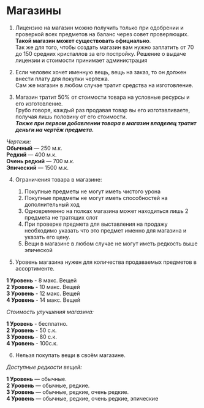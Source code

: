 # Магазины

1) Лицензию на магазин можно получить только при одобрении и проверкой всех предметов на баланс через совет проверяющих.  
**Такой магазин может существовать официально**.  
Так же для того, чтобы создать магазин вам нужно заплатить от 70 до 150 средних кристаллов за его постройку. Решение о выдаче лицензии и стоимости принимает администрация


2) Если человек хочет именную вещь, вещь на заказ, то он должен внести плату для покупки чертежа.  
Сам же магазин в любом случае тратит средства на изготовление.


3) Магазин тратит 50% от стоимости товара на условные ресурсы и его изготовление.  
Грубо говоря, каждый раз продавая товар вы его изготавливаете, получая лишь половину от его стоимости.  
_**Также при первом добавлении товара в магазин владелец тратит деньги на чертёж предмета.**_

_Чертежи:_  
**Обычный** — 250 м.к.  
**Редкий** — 400 м.к.  
**Очень редкий** — 700 м.к.  
**Эпический** — 1500 м.к.  

4) Ограничения товара в магазине:
   1) Покупные предметы не могут иметь чистого урона
   2) Покупные предметы не могут иметь способностей на дополнительный ход
   3) Одновременно на полках магазина может находиться лишь 2 предмета не тратящих слот
   4) При проверке предмета для выставления на продажу необходимо указать что это предмет именно для магазина и указать его цену.
   5) Вещи в магазине в любом случае не могут иметь редкость выше эпической


5) Уровень магазина нужен для количества продаваемых предметов в ассортименте.

**1 Уровень** - 8 макс. Вещей  
**2 Уровень** - 10 макс. Вещей  
**3 Уровень** - 12 макс. Вещей  
**4 Уровень** - 14 макс. Вещей  

_Стоимость улучшения магазина:_

**1 Уровень** - бесплатно.  
**2 Уровень** - 50 с.к.  
**3 Уровень** - 80 с.к.  
**4 Уровень** - 100с.к.  

6) Нельзя покупать вещи в своём магазине.

_Доступные редкости вещей:_

**1 Уровень** — обычные.  
**2 Уровень** — обычные, редкие.  
**3 Уровень** — обычные, редкие, очень редкие.  
**4 Уровень** — обычные, редкие, очень редкие, эпические  